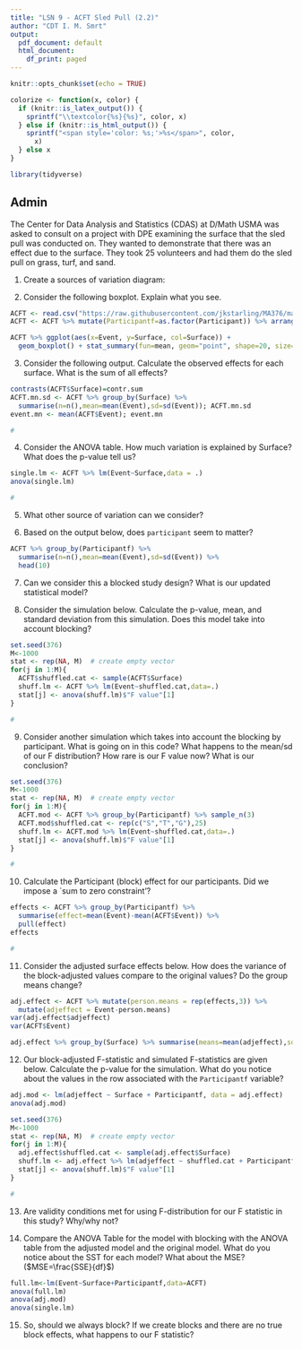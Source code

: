 ```yaml
---
title: "LSN 9 - ACFT Sled Pull (2.2)"
author: "CDT I. M. Smrt"
output:
  pdf_document: default
  html_document:
    df_print: paged
---
```


```r
knitr::opts_chunk$set(echo = TRUE)

colorize <- function(x, color) {
  if (knitr::is_latex_output()) {
    sprintf("\\textcolor{%s}{%s}", color, x)
  } else if (knitr::is_html_output()) {
    sprintf("<span style='color: %s;'>%s</span>", color, 
      x)
  } else x
}

library(tidyverse)
```

## Admin

The Center for Data Analysis and Statistics (CDAS) at D/Math USMA was asked to consult on a project with DPE examining the surface that the sled pull was conducted on.  They wanted to demonstrate that there was an effect due to the surface.  They took 25 volunteers and had them do the sled pull on grass, turf, and sand. 

1) Create a sources of variation diagram: 


\vspace{1.5in}


2) Consider the following boxplot. Explain what you see. 
```r
ACFT <- read.csv("https://raw.githubusercontent.com/jkstarling/MA376/main/ACFT.csv", stringsAsFactors = TRUE)
ACFT <- ACFT %>% mutate(Participantf=as.factor(Participant)) %>% arrange(Surface, Participant)

ACFT %>% ggplot(aes(x=Event, y=Surface, col=Surface)) + 
  geom_boxplot() + stat_summary(fun=mean, geom="point", shape=20, size=5, color="red", fill="red") + geom_vline(aes(xintercept = mean(Event)), color="orange")
```
\vspace{0.5in}


3) Consider the following output. Calculate the observed effects for each surface. What is the sum of all effects? 
```r
contrasts(ACFT$Surface)=contr.sum
ACFT.mn.sd <- ACFT %>% group_by(Surface) %>% 
  summarise(n=n(),mean=mean(Event),sd=sd(Event)); ACFT.mn.sd
event.mn <- mean(ACFT$Event); event.mn
```

\vspace{.5in}


```r
# 
```



4) Consider the ANOVA table. How much variation is explained by Surface?  What does the p-value tell us?
```r
single.lm <- ACFT %>% lm(Event~Surface,data = .)
anova(single.lm)
```

```r
# 
```


\vspace{.5in}


5) What other source of variation can we consider?


\vspace{.3in}

6) Based on the output below, does `participant` seem to matter?

```r
ACFT %>% group_by(Participantf) %>% 
  summarise(n=n(),mean=mean(Event),sd=sd(Event)) %>% 
  head(10)
```

\vspace{.3in}

7) Can we consider this a blocked study design? What is our updated statistical model?

\vspace{.5in}


8) Consider the simulation below. Calculate the p-value, mean, and standard deviation from this simulation. Does this model take into account blocking? 
```r
set.seed(376)
M<-1000
stat <- rep(NA, M)  # create empty vector
for(j in 1:M){
  ACFT$shuffled.cat <- sample(ACFT$Surface)
  shuff.lm <- ACFT %>% lm(Event~shuffled.cat,data=.)
  stat[j] <- anova(shuff.lm)$"F value"[1]
}
```

```r
# 
```


\vspace{.5in}

9) Consider another simulation which takes into account the blocking by participant. What is going on in this code?  What happens to the mean/sd of our F distribution? How rare is our F value now? What is our conclusion?

```r
set.seed(376)
M<-1000
stat <- rep(NA, M)  # create empty vector
for(j in 1:M){
  ACFT.mod <- ACFT %>% group_by(Participantf) %>% sample_n(3)
  ACFT.mod$shuffled.cat <- rep(c("S","T","G"),25)
  shuff.lm <- ACFT.mod %>% lm(Event~shuffled.cat,data=.)
  stat[j] <- anova(shuff.lm)$"F value"[1]
}
```

```r
# 
```

\vspace{.4in}


10) Calculate the Participant (block) effect for our participants. Did we impose a `sum to zero constraint'? 

```r
effects <- ACFT %>% group_by(Participantf) %>% 
  summarise(effect=mean(Event)-mean(ACFT$Event)) %>% 
  pull(effect)
effects
```

```r
# 
```
\vspace{.4in}

11) Consider the adjusted surface effects below. How does the variance of the block-adjusted values compare to the original values?  Do the group means change?

```r
adj.effect <- ACFT %>% mutate(person.means = rep(effects,3)) %>%
  mutate(adjeffect = Event-person.means)
var(adj.effect$adjeffect)
var(ACFT$Event)

adj.effect %>% group_by(Surface) %>% summarise(means=mean(adjeffect),sd=sd(adjeffect))
```

\vspace{.4in}

12) Our block-adjusted F-statistic and simulated F-statistics are given below. Calculate the p-value for the simulation. What do you notice about the values in the row associated with the `Participantf` variable? 

```r
adj.mod <- lm(adjeffect ~ Surface + Participantf, data = adj.effect)
anova(adj.mod)
```

```r
set.seed(376)
M<-1000
stat <- rep(NA, M)  # create empty vector
for(j in 1:M){
  adj.effect$shuffled.cat <- sample(adj.effect$Surface)
  shuff.lm <- adj.effect %>% lm(adjeffect ~ shuffled.cat + Participantf, data=.)
  stat[j] <- anova(shuff.lm)$"F value"[1]
}
```

```r
# 
```


\vspace{0.5in}


13) Are validity conditions met for using F-distribution for our F statistic in this study? Why/why not?

\vspace{2.in}


14) Compare the ANOVA Table for the model with blocking with the ANOVA table from the adjusted model and the original model. What do you notice about the SST for each model? What about the MSE? ($MSE=\frac{SSE}{df}$)

```r
full.lm<-lm(Event~Surface+Participantf,data=ACFT)
anova(full.lm)
anova(adj.mod)
anova(single.lm)
```

\vspace{2.in}

15) So, should we always block?  If we create blocks and there are no true block effects, what happens to our F statistic?

\vspace{1.in}
